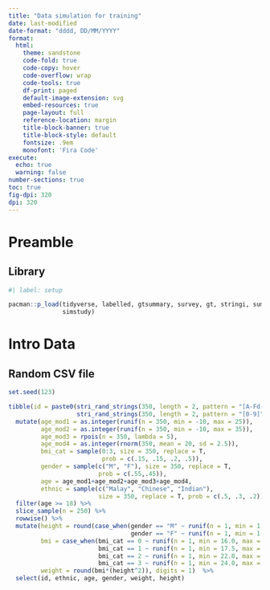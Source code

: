```yaml
---
title: "Data simulation for training"
date: last-modified
date-format: "dddd, DD/MM/YYYY"
format: 
  html:
    theme: sandstone
    code-fold: true
    code-copy: hover
    code-overflow: wrap
    code-tools: true
    df-print: paged
    default-image-extension: svg
    embed-resources: true
    page-layout: full
    reference-location: margin
    title-block-banner: true
    title-block-style: default
    fontsize: .9em
    monofont: 'Fira Code'
execute: 
  echo: true
  warning: false
number-sections: true
toc: true
fig-dpi: 320
dpi: 320
---
```


# Preamble

## Library

```r
#| label: setup

pacman::p_load(tidyverse, labelled, gtsummary, survey, gt, stringi, summarytools, 
               simstudy)


```


# Intro Data

## Random CSV file

```r
set.seed(123)

tibble(id = paste0(stri_rand_strings(350, length = 2, pattern = "[A-Fd-h]"),
                   stri_rand_strings(350, length = 2, pattern = "[0-9]"))) %>% 
  mutate(age_mod1 = as.integer(runif(n = 350, min = -10, max = 25)),
         age_mod2 = as.integer(runif(n = 350, min = -10, max = 35)),
         age_mod3 = rpois(n = 350, lambda = 5),
         age_mod4 = as.integer(rnorm(350, mean = 20, sd = 2.5)),
         bmi_cat = sample(0:3, size = 350, replace = T, 
                          prob = c(.15, .15, .2, .5)),
         gender = sample(c("M", "F"), size = 350, replace = T, 
                         prob = c(.55,.45)), 
         age = age_mod1+age_mod2+age_mod3+age_mod4,
         ethnic = sample(c("Malay", "Chinese", "Indian"),
                         size = 350, replace = T, prob = c(.5, .3, .2))) %>% 
  filter(age >= 18) %>% 
  slice_sample(n = 250) %>% 
  rowwise() %>% 
  mutate(height = round(case_when(gender == "M" ~ runif(n = 1, min = 1.55, max = 1.75), 
                                  gender == "F" ~ runif(n = 1, min = 1.45, max = 1.65)), 2), 
         bmi = case_when(bmi_cat == 0 ~ runif(n = 1, min = 16.0, max = 19.4),
                         bmi_cat == 1 ~ runif(n = 1, min = 17.5, max = 23.9),
                         bmi_cat == 2 ~ runif(n = 1, min = 22.0, max = 25.9),
                         bmi_cat == 3 ~ runif(n = 1, min = 24.0, max = 36.0)),
         weight = round(bmi*(height^2)), digits = 1)  %>% 
  select(id, ethnic, age, gender, weight, height)


```

